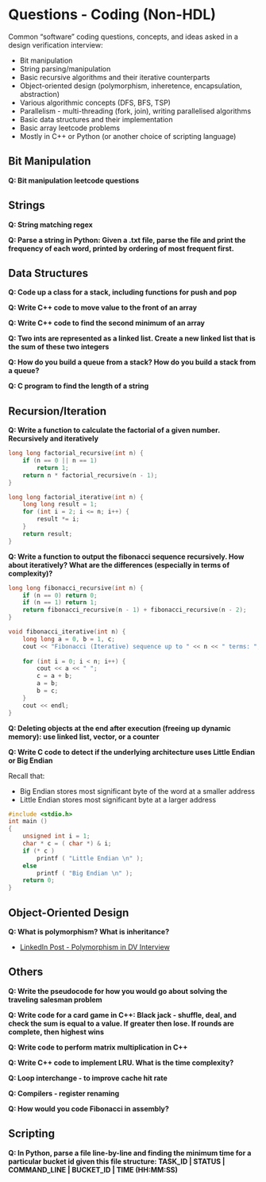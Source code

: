 # Questions - Coding (Non-HDL)

Common "software" coding questions, concepts, and ideas asked in a design verification interview:

- Bit manipulation
- String parsing/manipulation
- Basic recursive algorithms and their iterative counterparts
- Object-oriented design (polymorphism, inheretence, encapsulation, abstraction)
- Various algorithmic concepts (DFS, BFS, TSP)
- Parallelism - multi-threading (fork, join), writing parallelised algorithms
- Basic data structures and their implementation
- Basic array leetcode problems
- Mostly in C++ or Python (or another choice of scripting language)


## Bit Manipulation

**Q: Bit manipulation leetcode questions**

## Strings

**Q: String matching regex**

**Q: Parse a string in Python: Given a .txt file, parse the file and print the frequency of each word, printed by ordering of most frequent first.**

## Data Structures

**Q: Code up a class for a stack, including functions for push and pop**

**Q: Write C++ code to move value to the front of an array**

**Q: Write C++ code to find the second minimum of an array**

**Q: Two ints are represented as a linked list. Create a new linked list that is the sum of these two integers**

**Q: How do you build a queue from a stack? How do you build a stack from a queue?**

**Q: C program to find the length of a string**

## Recursion/Iteration

**Q: Write a function to calculate the factorial of a given number. Recursively and iteratively**

```cpp
long long factorial_recursive(int n) {
    if (n == 0 || n == 1)
        return 1;
    return n * factorial_recursive(n - 1);
}

long long factorial_iterative(int n) {
    long long result = 1;
    for (int i = 2; i <= n; i++) {
        result *= i;
    }
    return result;
}
```

**Q: Write a function to output the fibonacci sequence recursively. How about iteratively? What are the differences (especially in terms of complexity)?**

```cpp
long long fibonacci_recursive(int n) {
    if (n == 0) return 0;
    if (n == 1) return 1;
    return fibonacci_recursive(n - 1) + fibonacci_recursive(n - 2);
}

void fibonacci_iterative(int n) {
    long long a = 0, b = 1, c;
    cout << "Fibonacci (Iterative) sequence up to " << n << " terms: ";
    
    for (int i = 0; i < n; i++) {
        cout << a << " ";
        c = a + b;
        a = b;
        b = c;
    }
    cout << endl;
}
```

**Q: Deleting objects at the end after execution (freeing up dynamic memory): use linked list, vector, or a counter**

**Q: Write C code to detect if the underlying architecture uses Little Endian or Big Endian**

Recall that:

- Big Endian stores most significant byte of the word at a smaller address
- Little Endian stores most significant byte at a larger address

```c
#include <stdio.h>
int main ()
{
    unsigned int i = 1;
    char * c = ( char *) & i;
    if (* c )
        printf ( "Little Endian \n" );
    else
        printf ( "Big Endian \n" );
    return 0;
}

```

## Object-Oriented Design

**Q: What is polymorphism? What is inheritance?**

- [LinkedIn Post - Polymorphism in DV Interview](https://www.linkedin.com/feed/update/urn:li:activity:7280173238419124224/)

## Others

**Q: Write the pseudocode for how you would go about solving the traveling salesman problem**

**Q: Write code for a card game in C++: Black jack - shuffle, deal, and check the sum is equal to a value. If greater then lose. If rounds are complete, then highest wins**

**Q: Write code to perform matrix multiplication in C++**

**Q: Write C++ code to implement LRU. What is the time complexity?**

**Q: Loop interchange - to improve cache hit rate**

**Q: Compilers - register renaming**

**Q: How would you code Fibonacci in assembly?**


## Scripting

**Q: In Python, parse a file line-by-line and finding the minimum time for a particular bucket id given this file structure: TASK_ID | STATUS | COMMAND_LINE | BUCKET_ID | TIME (HH:MM:SS)**

